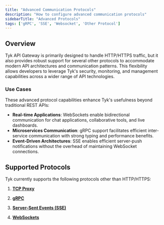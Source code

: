 ```yaml
---
title: "Advanced Communication Protocols"
description: "How to configure advanced communication protocols"
sidebarTitle: "Advanced Protocols"
tags: ['gRPC', 'SSE', 'Websocket', 'Other Protocol']
---
```


## Overview

Tyk API Gateway is primarily designed to handle HTTP/HTTPS traffic, but it also provides robust support for several other protocols to accommodate modern API architectures and communication patterns. This flexibility allows developers to leverage Tyk's security, monitoring, and management capabilities across a wider range of API technologies.

### Use Cases

These advanced protocol capabilities enhance Tyk's usefulness beyond traditional REST APIs:

-   **Real-time Applications**: WebSockets enable bidirectional communication for chat applications, collaborative tools, and live dashboards.
-   **Microservices Communication**: gRPC support facilitates efficient inter-service communication with strong typing and performance benefits.
-   **Event-Driven Architectures**: SSE enables efficient server-push notifications without the overhead of maintaining WebSocket connections.

## Supported Protocols

Tyk currently supports the following protocols other than HTTP/HTTPS:

1. **[TCP Proxy](/docs3/5.8/key-concepts/tcp-proxy)**

2. **[gRPC](/docs3/5.8/key-concepts/grpc-proxy)**

3. **[Server-Sent Events (SSE)](/docs3/5.8/advanced-configuration/sse-proxy)**

4. **[WebSockets](/docs3/5.8/advanced-configuration/websockets)**